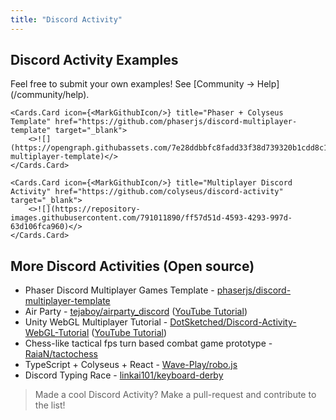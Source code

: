 ```yaml
---
title: "Discord Activity"
---
```


## Discord Activity Examples

<Callout type="warning">
    Feel free to submit your own examples! See [Community → Help](/community/help).
</Callout>

<Cards>

    <Cards.Card icon={<MarkGithubIcon/>} title="Phaser + Colyseus Template" href="https://github.com/phaserjs/discord-multiplayer-template" target="_blank">
        <>![](https://opengraph.githubassets.com/7e28ddbbfc8fadd33f38d739320b1cdd8c1a2a6a1ae7da56fd42919963d6d070/phaserjs/discord-multiplayer-template)</>
    </Cards.Card>

    <Cards.Card icon={<MarkGithubIcon/>} title="Multiplayer Discord Activity" href="https://github.com/colyseus/discord-activity" target="_blank">
        <>![](https://repository-images.githubusercontent.com/791011890/ff57d51d-4593-4293-997d-63d106fca960)</>
    </Cards.Card>

</Cards>

## More Discord Activities (Open source)

- Phaser Discord Multiplayer Games Template - [phaserjs/discord-multiplayer-template](https://github.com/phaserjs/discord-multiplayer-template)
- Air Party - [tejaboy/airparty_discord](https://github.com/tejaboy/airparty_discord) ([YouTube Tutorial](https://www.youtube.com/watch?v=k6A2VUbIQio))
- Unity WebGL Multiplayer Tutorial - [DotSketched/Discord-Activity-WebGL-Tutorial](https://github.com/DotSketched/Discord-Activity-WebGL-Tutorial) ([YouTube Tutorial](https://www.youtube.com/watch?v=ff2AXPc_msc))
- Chess-like tactical fps turn based combat game prototype - [RaiaN/tactochess](https://github.com/RaiaN/tactochess)
- TypeScript + Colyseus + React - [Wave-Play/robo.js](https://github.com/Wave-Play/robo.js/tree/main/templates/activity-ts-colyseus-react)
- Discord Typing Race - [linkai101/keyboard-derby](https://github.com/linkai101/keyboard-derby/)

> Made a cool Discord Activity? Make a pull-request and contribute to the list!
